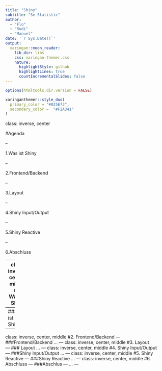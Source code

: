 ```yaml
---
title: "Shiny"
subtitle: "Se Statistic"  
author: 
  - "Flo"
  - "Rudi"
  - "Manuel"
date: '`r Sys.Date()`'
output:
  xaringan::moon_reader:
    lib_dir: libs
    css: xaringan-themer.css
    nature:
      highlightStyle: github
      highlightLines: true
      countIncrementalSlides: false
---
```


```r
options(htmltools.dir.version = FALSE)
```

```r
xaringanthemer::style_duo(
  primary_color = "#025E73",
  secondary_color =  "#F2A341"
)
```
class: inverse, center

#Agenda

--

1.Was ist Shiny

--

2.Frontend/Backend

--

3.Layout  

--

4.Shiny Input/Output  

--

5.Shiny Reactive

--

6.Abschluss

---
class: inverse, center, middle
#1. Was ist Shiny
---
###Was ist Shiny
...
---
class: inverse, center, middle
#2. Frontend/Backend
---
###Frontend/Backend
...
---
class: inverse, center, middle
#3. Layout  
---
### Layout
...
---
class: inverse, center, middle
#4. Shiny Input/Output  
---
###Shiny Input/Output
...
---
class: inverse, center, middle
#5. Shiny Reactive
---
###Shiny Reactive
...
---
class: inverse, center, middle
#6. Abschluss
---
###Abschlus
---
...
---
